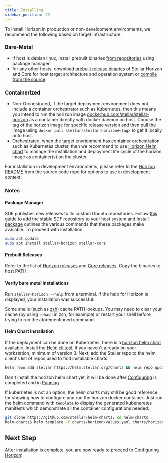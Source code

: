 ```yaml
---
title: Installing
sidebar_position: 20
---
```



To install Horizon in production or non-development environments, we recommend the following based on target infrastructure:

### Bare-Metal

- if host is debian linux, install prebuilt binaries [from repositories](#package-manager) using package manager.
- for any other hosts, download [prebuilt release binaries](#prebuilt-releases) of Stellar Horizon and Core for host target architecture and operation system or [compile from the source](https://github.com/stellar/go/blob/master/services/horizon/internal/docs/GUIDE_FOR_DEVELOPERS.md#building-horizon).

### Containerized

- Non-Orchestrated, if the target deployment environment does not include a container orchestrator such as Kubernetes, then this means you intend to run the horizon image [dockerhub.com/stellar/stellar-horizon](https://hub.docker.com/r/stellar/stellar-horizon) as a container directly with docker daemon on host. Choose the tag of the horizon image for specific release version and then pull the image using `docker pull stellar/stellar-horizon#<tag>` to get it locally onto host.
- Orchestrated, when the target envrionment has container orchestration such as Kubernetes cluster, then we recommend to use [Horizon Helm chart](https://github.com/stellar/helm-charts/tree/main/charts/horizon) to manage the installation and deployment life cycle of the horizon image as container(s) on the cluster.

For installation in development environments, please refer to the [Horizon README](https://github.com/stellar/go/blob/master/services/horizon/README.md#try-it-out) from the source code repo for options to use in development context.

### Notes

#### Package Manager

SDF publishes new releases to its custom Ubuntu repositories. Follow [this guide](https://github.com/stellar/packages/blob/master/docs/adding-the-sdf-stable-repository-to-your-system.md#adding-the-sdf-stable-repository-to-your-system) to add the stable SDF repository to your host system and [Install package](https://github.com/stellar/packages/blob/master/docs/installing-individual-packages.md#installing-individual-packages) outlines the various commands that these packages make available. To proceed with installation:

<CodeExample>

```bash
sudo apt update
sudo apt install stellar-horizon stellar-core
```

</CodeExample>

#### Prebuilt Releases

Refer to the list of [Horizon releases](https://github.com/stellar/go/releases) and [Core releases](https://github.com/stellar/stellar-core/releases). Copy the binaries to host PATH.

#### Verify bare metal installations

Run `stellar-horizon --help` from a terminal. If the help for Horizon is displayed, your installation was successful.

Some shells (such as [zsh](https://www.zsh.org/)) cache PATH lookups. You may need to clear your cache (by using `rehash` in zsh, for example) or restart your shell before trying to run the aforementioned command.

#### Helm Chart Installation

If the deployment can be done on Kubernetes, there is a [horizon helm chart](https://github.com/stellar/helm-charts/blob/main/charts/horizon) available. Install the [Helm cli tool](https://helm.sh/docs/intro/install/), if you haven't already on your workstation, minimum of version 3. Next, add the Stellar repo to the helm client's list of repos used to find installable charts:

<CodeExample>

```bash
helm repo add stellar https://helm.stellar.org/charts && helm repo update stellar
```

</CodeExample>

Don't install the horizon helm chart yet, it will be done after [Configuring](./configuring.mdx) is completed and in [Running](./running.mdx).

If kubernetes is not an option, the helm charts may still be good reference for showing how to configure and run the horizon docker container. Just run the helm command with `template` to display the generated kubeneretes manifests which demonstrate all the container configurations needed:

<CodeExample>

```bash
git clone https://github.com/stellar/helm-charts; cd helm-charts
helm-charts$ helm template -f charts/horizon/values.yaml charts/horizon/
```

</CodeExample>

## Next Step

After installation is complete, you are now ready to proceed to [Configuring Horizon](./configuring.mdx)!
